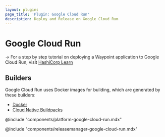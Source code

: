 ```yaml
---
layout: plugins
page_title: 'Plugin: Google Cloud Run'
description: Deploy and Release on Google Cloud Run
---
```


# Google Cloud Run

-> For a step by step tutorial on deploying a Waypoint application to Google
Cloud Run, visit [HashiCorp
Learn](https://learn.hashicorp.com/tutorials/waypoint/google-cloud-run)

## Builders

Google Cloud Run uses Docker images for building, which are generated by these builders:

- [Docker](./docker)
- [Cloud Native Buildpacks](./pack)

@include "components/platform-google-cloud-run.mdx"

@include "components/releasemanager-google-cloud-run.mdx"
